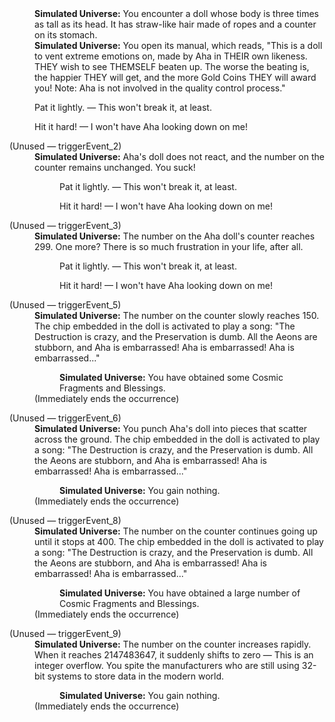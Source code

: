 {{Dialogue Start}}
:'''Simulated Universe:''' You encounter a doll whose body is three times as tall as its head. It has straw-like hair made of ropes and a counter on its stomach.
:'''Simulated Universe:''' You open its manual, which reads, "This is a doll to vent extreme emotions on, made by Aha in THEIR own likeness. THEY wish to see THEMSELF beaten up. The worse the beating is, the happier THEY will get, and the more Gold Coins THEY will award you! Note: Aha is not involved in the quality control process."
:{{DIcon|Star}} Pat it lightly. &mdash; This won't break it, at least.
:{{DIcon|Star}} Hit it hard! &mdash; I won't have Aha looking down on me!

;(Unused &mdash; triggerEvent_2)
:'''Simulated Universe:''' Aha's doll does not react, and the number on the counter remains unchanged. You suck!
::{{DIcon|Star}} Pat it lightly. &mdash; This won't break it, at least.
::{{DIcon|Star}} Hit it hard! &mdash; I won't have Aha looking down on me!

;(Unused &mdash; triggerEvent_3)
:'''Simulated Universe:''' The number on the Aha doll's counter reaches 299. One more? There is so much frustration in your life, after all.
::{{DIcon|Star}} Pat it lightly. &mdash; This won't break it, at least.
::{{DIcon|Star}} Hit it hard! &mdash; I won't have Aha looking down on me!

;(Unused &mdash; triggerEvent_5)
:'''Simulated Universe:''' The number on the counter slowly reaches 150. The chip embedded in the doll is activated to play a song: "The Destruction is crazy, and the Preservation is dumb. All the Aeons are stubborn, and Aha is embarrassed! Aha is embarrassed! Aha is embarrassed..."
::'''Simulated Universe:''' You have obtained some Cosmic Fragments and Blessings.
:;(Immediately ends the occurrence)

;(Unused &mdash; triggerEvent_6)
:'''Simulated Universe:''' You punch Aha's doll into pieces that scatter across the ground. The chip embedded in the doll is activated to play a song: "The Destruction is crazy, and the Preservation is dumb. All the Aeons are stubborn, and Aha is embarrassed! Aha is embarrassed! Aha is embarrassed..."
::'''Simulated Universe:''' You gain nothing.
:;(Immediately ends the occurrence)

;(Unused &mdash; triggerEvent_8)
:'''Simulated Universe:''' The number on the counter continues going up until it stops at 400. The chip embedded in the doll is activated to play a song: "The Destruction is crazy, and the Preservation is dumb. All the Aeons are stubborn, and Aha is embarrassed! Aha is embarrassed! Aha is embarrassed..."
::'''Simulated Universe:''' You have obtained a large number of Cosmic Fragments and Blessings.
:;(Immediately ends the occurrence)

;(Unused &mdash; triggerEvent_9)
:'''Simulated Universe:''' The number on the counter increases rapidly. When it reaches 2147483647, it suddenly shifts to zero &mdash; This is an integer overflow. You spite the manufacturers who are still using 32-bit systems to store data in the modern world.
::'''Simulated Universe:''' You gain nothing.
:;(Immediately ends the occurrence)
{{Dialogue End}}